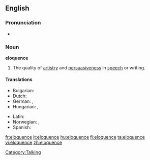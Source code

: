 ==English==

===Pronunciation===
*{{IPA|/'ɛləkwəns/}}

===Noun===
'''eloquence'''

# The quality of [[artistry]] and [[persuasive]]ness in [[speech]] or writing.  

====Translations====
{{trans-top|the quality of artistry and persuasiveness in speech or writing}}
* Bulgarian: {{t+|bg|красноречие|n|sc=Cyrl}}
* Dutch: {{t+|nl|welbespraaktheid|f}}
* German: {{t-|de|Redegewandtheit|f}}, {{t-|de|Eloquenz|f}}
* Hungarian: {{t+|hu|ékesszólás}}, {{t|hu|beszédkészség}}
{{trans-mid}}
* Latin: {{t-|la|facundia|f|alt=fācundia}}
* Norwegian: {{t-|no|veltalenhet|m}}, {{t-|no|språkferdighet|m}}
* Spanish: {{t+|es|elocuencia|f}}
{{trans-bottom}}

[[Category:Talking]]

[[fr:eloquence]]
[[it:eloquence]]
[[hu:eloquence]]
[[fi:eloquence]]
[[ta:eloquence]]
[[vi:eloquence]]
[[zh:eloquence]]